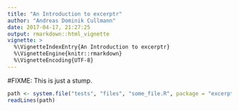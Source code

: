 ```yaml
---
title: "An Introduction to excerptr"
author: "Andreas Dominik Cullmann"
date: 2017-04-17, 21:27:25
output: rmarkdown::html_vignette
vignette: >
  %\VignetteIndexEntry{An Introduction to excerptr}
  %\VignetteEngine{knitr::rmarkdown}
  %\VignetteEncoding{UTF-8}
---
```

#FIXME: This is just a stump.
```r
path <- system.file("tests", "files", "some_file.R", package = "excerptr")
readLines(path)
```
